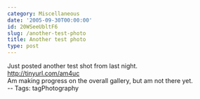 ```yaml
---
category: Miscellaneous
date: '2005-09-30T00:00:00'
id: 20WSeeUbltF6
slug: /another-test-photo
title: Another test photo
type: post
---
```


Just posted another test shot from last night.  
http://tinyurl.com/am4uc  
Am making progress on the overall gallery, but am not there yet.  
-- Tags: tagPhotography